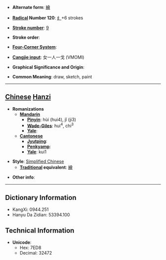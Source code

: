 * '''Alternate form''': [[繪]]

* '''[[Wiktionary:Chinese radical index| Radical]] Number 120''': [[Wiktionary:Chinese radical index 纟|纟]]+6 strokes

* '''[[Wiktionary:Chinese total strokes index|Stroke number]]''': [[Wiktionary:Chinese total strokes index 9|9]]

* '''Stroke order''': 

* '''[[Wiktionary:Chinese four corner index|Four-Corner System]]''': 

* '''[[Wiktionary:Chinese Cangjie index|Cangjie input]]''': 女一人一戈 (VMOMI)

* '''Graphical Significance and Origin''': 

* '''Common Meaning''': draw, sketch, paint

----

== [[Chinese]] [[Hanzi]] ==

* '''Romanizations'''
** '''[[Mandarin]]'''
*** '''[[Pinyin]]''': hùi (hui4), jǐ (ji3)
*** '''[[Wade-Giles]]''': hui<sup>4</sup>, chi<sup>3</sup>
*** '''[[Yale]]''': 
** '''[[Cantonese]]'''
*** '''[[Jyutping]]''':
*** '''[[Penkyamp]]''': 
*** '''[[Yale]]''': kui1

* '''Style''': [[Simplified Chinese]] 
** '''[[Traditional Chinese|Traditional]] equivalent''': [[繪]]

* '''Other info''': 

----

== Dictionary Information ==

* KangXi: 0944.251
* Hanyu Da Zidian: 53394.100

== Technical Information ==

* '''Unicode''':
** Hex: 7ED8
** Decimal: 32472